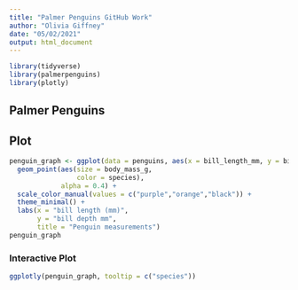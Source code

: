 ```yaml
---
title: "Palmer Penguins GitHub Work"
author: "Olivia Giffney"
date: "05/02/2021"
output: html_document
---
```


```r
library(tidyverse)
library(palmerpenguins)
library(plotly)
```

## Palmer Penguins


## Plot

```r
penguin_graph <- ggplot(data = penguins, aes(x = bill_length_mm, y = bill_depth_mm)) +
  geom_point(aes(size = body_mass_g, 
                 color = species),
             alpha = 0.4) +
  scale_color_manual(values = c("purple","orange","black")) +
  theme_minimal() +
  labs(x = "bill length (mm)",
       y = "bill depth mm",
       title = "Penguin measurements")
penguin_graph
```

### Interactive Plot

```r
ggplotly(penguin_graph, tooltip = c("species"))
```
